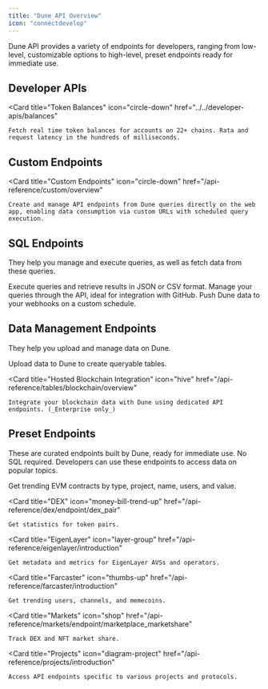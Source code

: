 ```yaml
---
title: "Dune API Overview"
icon: "connectdevelop"
---
```


Dune API provides a variety of endpoints for developers, ranging from low-level, customizable options to high-level, preset endpoints ready for immediate use.

## Developer APIs
  <Card
    title="Token Balances"
    icon="circle-down"
    href="../../developer-apis/balances"
  >
    Fetch real time token balances for accounts on 22+ chains. Rata and request latency in the hundreds of milliseconds.
  </Card>

## Custom Endpoints
  <Card
    title="Custom Endpoints"
    icon="circle-down"
    href="/api-reference/custom/overview"
  >
    Create and manage API endpoints from Dune queries directly on the web app, enabling data consumption via custom URLs with scheduled query execution.
  </Card>

## SQL Endpoints
They help you manage and execute queries, as well as fetch data from these queries.

<CardGroup cols={3}>
  <Card
    title="Executions and Results"
    icon="cloud-arrow-down"
    href="/api-reference/executions/execution-object"
  >
    Execute queries and retrieve results in JSON or CSV format.
  </Card>
  <Card
    title="Query Management"
    icon="floppy-disk"
    href="/api-reference/queries/endpoint/query-object"
  >
    Manage your queries through the API, ideal for integration with GitHub.
  </Card>
  <Card title="Webhooks" icon="webhook" href="/api-reference/webhooks/webhook">
    Push Dune data to your webhooks on a custom schedule.
  </Card>
</CardGroup>

## Data Management Endpoints
They help you upload and manage data on Dune.

<CardGroup cols={2}>
  <Card
    title="Table Management"
    icon="upload"
    href="/api-reference/tables/endpoint/overview"
  >
    Upload data to Dune to create queryable tables.
  </Card>

  <Card
    title="Hosted Blockchain Integration"
    icon="hive"
    href="/api-reference/tables/blockchain/overview"
  >
    Integrate your blockchain data with Dune using dedicated API endpoints. (_Enterprise only_)
  </Card>
</CardGroup>

## Preset Endpoints
These are curated endpoints built by Dune, ready for immediate use. No SQL required. Developers can use these endpoints to access data on popular topics.

<CardGroup cols={3}>
  <Card
    title="Contracts"
    icon="file-contract"
    href="/api-reference/evm/endpoint/contracts"
  >
    Get trending EVM contracts by type, project, name, users, and value.
  </Card>
  
  <Card
    title="DEX"
    icon="money-bill-trend-up"
    href="/api-reference/dex/endpoint/dex_pair"
  >
    Get statistics for token pairs.
  </Card>
  
  <Card
    title="EigenLayer"
    icon="layer-group"
    href="/api-reference/eigenlayer/introduction"
  >
    Get metadata and metrics for EigenLayer AVSs and operators.
  </Card>

  <Card
    title="Farcaster"
    icon="thumbs-up"
    href="/api-reference/farcaster/introduction"
  >
    Get trending users, channels, and memecoins.
  </Card>

  <Card
    title="Markets"
    icon="shop"
    href="/api-reference/markets/endpoint/marketplace_marketshare"
  >
    Track DEX and NFT market share.
  </Card>

  <Card
    title="Projects"
    icon="diagram-project"
    href="/api-reference/projects/introduction"
  >
    Access API endpoints specific to various projects and protocols.
  </Card>
</CardGroup>
